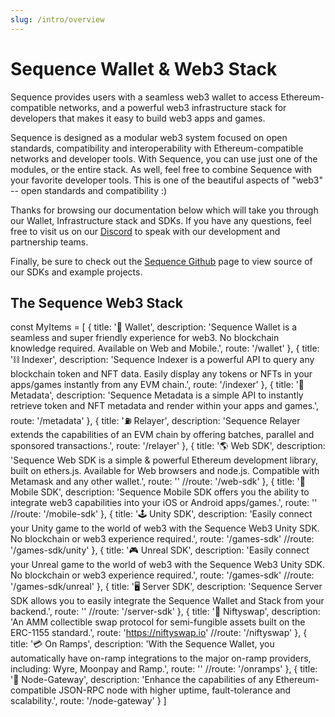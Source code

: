 ```yaml
---
slug: /intro/overview
---
```


# Sequence Wallet & Web3 Stack

Sequence provides users with a seamless web3 wallet to access Ethereum-compatible networks, and a powerful web3 infrastructure stack
for developers that makes it easy to build web3 apps and games.

Sequence is designed as a modular web3 system focused on open standards, compatibility and interoperability with Ethereum-compatible networks
and developer tools. With Sequence, you can use just one of the modules, or the entire stack. As well, feel free to combine
Sequence with your favorite developer tools. This is one of the beautiful aspects of "web3" -- open standards and
compatibility :)

Thanks for browsing our documentation below which will take you through our Wallet, Infrastructure stack and SDKs. If you have
any questions, feel free to visit us on our [Discord](https://discord.gg/sequence) to speak with our development and partnership teams.

Finally, be sure to check out the [Sequence Github](https://github.com/0xsequence) page to view source of our SDKs and example projects.


## The Sequence Web3 Stack

const MyItems = [
  {
    title: '👤 Wallet',
    description: 'Sequence Wallet is a seamless and super friendly experience for web3. No blockchain knowledge required. Available on Web and Mobile.',
    route: '/wallet'
  },
  {
    title: '⛓️ Indexer',
    description: 'Sequence Indexer is a powerful API to query any blockchain token and NFT data. Easily display any tokens or NFTs in your apps/games instantly from any EVM chain.',
    route: '/indexer'
  },
  {
    title: '🦄 Metadata',
    description: 'Sequence Metadata is a simple API to instantly retrieve token and NFT metadata and render within your apps and games.',
    route: '/metadata'
  },
  {
    title: '⛽ Relayer',
    description: 'Sequence Relayer extends the capabilities of an EVM chain by offering batches, parallel and sponsored transactions.',
    route: '/relayer'
  },
  {
    title: '🌎 Web SDK',
    description: 'Sequence Web SDK is a simple & powerful Ethereum development library, built on ethers.js. Available for Web browsers and node.js. Compatible with Metamask and any other wallet.',
    route: ''
    //route: '/web-sdk'
  },
  {
    title: '📱 Mobile SDK',
    description: 'Sequence Mobile SDK offers you the ability to integrate web3 capabilities into your iOS or Android apps/games.',
    route: ''
    //route: '/mobile-sdk'
  },
  {
    title: '🕹 Unity SDK',
    description: 'Easily connect your Unity game to the world of web3 with the Sequence Web3 Unity SDK. No blockchain or web3 experience required.',
    route: '/games-sdk'
    //route: '/games-sdk/unity'
  },
  {
    title: '🎮 Unreal SDK',
    description: 'Easily connect your Unreal game to the world of web3 with the Sequence Web3 Unity SDK. No blockchain or web3 experience required.',
    route: '/games-sdk'
    //route: '/games-sdk/unreal'
  },
  {
    title: '🖥 Server SDK',
    description: 'Sequence Server SDK allows you to easily integrate the Sequence Wallet and Stack from your backend.',
    route: ''
    //route: '/server-sdk'
  },
  {
    title: '🌠 Niftyswap',
    description: 'An AMM collectible swap protocol for semi-fungible assets built on the ERC-1155 standard.',
    route: 'https://niftyswap.io'
    //route: '/niftyswap'
  },
  {
    title: '💳 On Ramps',
    description: 'With the Sequence Wallet, you automatically have on-ramp integrations to the major on-ramp providers, including: Wyre, Moonpay and Ramp.',
    route: ''
    //route: '/onramps'
  },
  {
    title: '🌉 Node-Gateway',
    description: 'Enhance the capabilities of any Ethereum-compatible JSON-RPC node with higher uptime, fault-tolerance and scalability.',
    route: '/node-gateway'
  }
]

<Cards cards={MyItems} />
